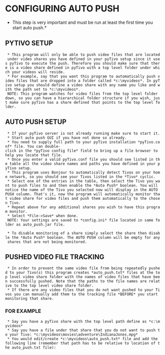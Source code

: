 =CONFIGURING AUTO PUSH=
*This step is very important and must be run at least the first time you start auto push.*

==PYTIVO SETUP==
  * This program will only be able to push video files that are located under video shares you have defined in your pyTivo setup since it uses pyTivo to execute the push. Therefore you should make sure that there is a video share defined in pyTivo with a top level folder under which your videos will reside.
  * For example, say that you want this program to automatically push video files that are dropped into a folder called *c:\myvideos*. In pyTivo setup you should define a video share with any name you like and with the path set to *c:\myvideos*.
  NOTE: This program watches for video files from the top level folder down, so you can have a hierarchical folder structure if you wish, just make sure pyTivo has a share defined that points to the top level folder.

==AUTO PUSH SETUP==
  * If your pyTivo server is not already running make sure to start it.
  * Start auto push GUI if you have not done so already.
  * You need to supply full path to your pyTivo installation *pyTivo.conf* file. You can double-click in the *pyTivo config file* field to bring up a file browser to help you locate that file.
  * Once you enter a valid pyTivo.conf file you should see listed in the table all the video share names and paths you have defined in your pyTivo setup.
  * This program uses Bonjour to automatically detect Tivos on your home network, so you should see your Tivos listed in the *Tivo* cyclic.
  * Select one of the entries in the table, then select the Tivo you want to push files to and then enable the *Auto Push* boolean. You will notice the name of the Tivo you selected now will display in the AUTO PUSH column. That's it, now the program will automatically monitor that video share for video files and push them automatically to the chosen Tivo.
  * Repeat above for any additional shares you wish to have this program monitor.
  * Select *File->Save* when done.
  NOTE: Your settings are saved to *config.ini* file located in same folder as auto_push.jar file.

  * To disable monitoring of a share simply select the share then disable the *Auto Push* boolean. The AUTO PUSH column will be empty for any shares that are not being monitored.

==PUSHED VIDEO FILE TRACKING==
  * In order to prevent the same video file from being repeatedly pushed to your Tivo(s) this program creates *auto_push.txt* files at the top level video share folder with the names of video files that have been successfully pushed. Note that the paths to the file names are relative to the top level video share folder.
  * If there are any video files that you do not want pushed to your Tivos you can manually add them to the tracking file *BEFORE* you start monitoring that share.
===FOR EXAMPLE===
  * Say you have a pyTivo share with the top level path define as *c:\myvideos*
  * Say you have a file under that share that you do not want to push to your Tivo: *c:\myvideos\movies\adventure\IndianaJones.mpg*
  * You would edit/create *c:\myvideos\auto_push.txt* file and add the following line (remember that path has to be relative to location of the auto_push.txt file):
  {{{movies\adventure\IndianaJones.mpg}}}